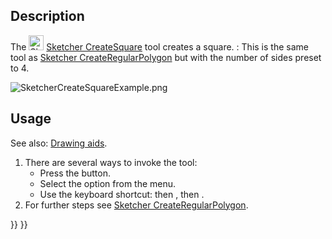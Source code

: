 <languages/>
<translate>

<!--T:8-->
{{Docnav
|[[Sketcher_CreateTriangle|Triangle]]
|[[Sketcher_CreatePentagon|Pentagon]]
|[[Sketcher_Workbench|Sketcher]]
|IconL=Sketcher_CreateTriangle.svg
|IconR=Sketcher_CreatePentagon.svg
|IconC=Workbench_Sketcher.svg
}}

<!--T:1-->
{{GuiCommand
|Name=Sketcher CreateSquare
|MenuLocation=Sketch → Geometries → square
|Workbenches=[[Sketcher_Workbench|Sketcher]]
|Shortcut={{KEY|G}} {{KEY|P}} {{KEY|4}}
|Version=0.15
|SeeAlso=[[Sketcher_CreateRegularPolygon|Sketcher CreateRegularPolygon]]
}}

==Description== <!--T:2-->

<!--T:3-->
The [[Image:Sketcher_CreateSquare.svg|24px]] [[Sketcher_CreateSquare|Sketcher CreateSquare]] tool creates a square. {{Version|1.0}}: This is the same tool as [[Sketcher_CreateRegularPolygon|Sketcher CreateRegularPolygon]] but with the number of sides preset to 4.

</translate>
[[Image:SketcherCreateSquareExample.png‎]]
<translate>

==Usage== <!--T:4-->

<!--T:13-->
See also: [[Sketcher_Workbench#Drawing_aids|Drawing aids]].

<!--T:5-->
# There are several ways to invoke the tool:
#* Press the {{Button|[[Image:Sketcher_CreateSquare.svg|16px]] [[Sketcher_CreateSquare|Square]]}} button.
#* Select the {{MenuCommand|Sketch → Geometries → [[Image:Sketcher_CreateSquare.svg|16px]] square}} option from the menu.
#* Use the keyboard shortcut: {{KEY|G}} then {{KEY|P}}, then {{KEY|4}}.
# For further steps see [[Sketcher_CreateRegularPolygon#Usage|Sketcher CreateRegularPolygon]].


<!--T:9-->
{{Docnav
|[[Sketcher_CreateTriangle|Triangle]]
|[[Sketcher_CreatePentagon|Pentagon]]
|[[Sketcher_Workbench|Sketcher]]
|IconL=Sketcher_CreateTriangle.svg
|IconR=Sketcher_CreatePentagon.svg
|IconC=Workbench_Sketcher.svg
}}

</translate>
{{Sketcher_Tools_navi{{#translation:}}}}
{{Userdocnavi{{#translation:}}}}
